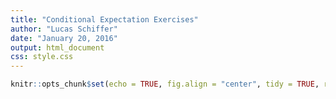 ```yaml
---
title: "Conditional Expectation Exercises"
author: "Lucas Schiffer"
date: "January 20, 2016"
output: html_document
css: style.css
---
```


```r
knitr::opts_chunk$set(echo = TRUE, fig.align = "center", tidy = TRUE, results = "hold", warning = FALSE)
```
